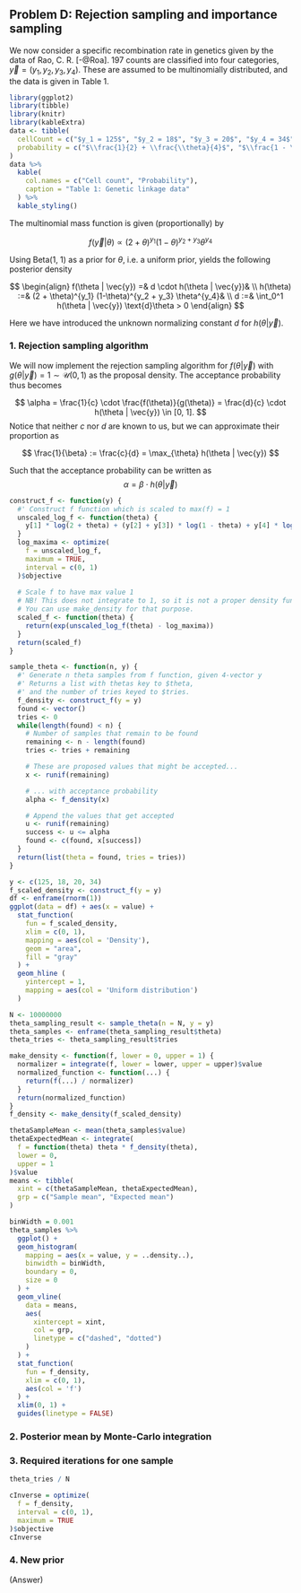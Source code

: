## Problem D: Rejection sampling and importance sampling

We now consider a specific recombination rate in genetics given by the data of Rao, C. R. [-@Roa].
197 counts are classified into four categories, $\vec{y} = (y_1, y_2, y_3, y_4)$.
These are assumed to be multinomially distributed, and the data is given in Table 1.

```r
library(ggplot2)
library(tibble)
library(knitr)
library(kableExtra)
data <- tibble(
  cellCount = c("$y_1 = 125$", "$y_2 = 18$", "$y_3 = 20$", "$y_4 = 34$"),
  probability = c("$\\frac{1}{2} + \\frac{\\theta}{4}$", "$\\frac{1 - \\theta}{4}$", "$\\frac{1 - \\theta}{4}$", "$\\frac{\\theta}{4}$")
)
data %>%
  kable(
    col.names = c("Cell count", "Probability"),
    caption = "Table 1: Genetic linkage data"
  ) %>%
  kable_styling()
```

The multinomial mass function is given (proportionally) by

$$
f(\vec{y} | \theta) \propto (2 + \theta)^{y_1} (1-\theta)^{y_2 + y_3} \theta^{y_4}
$$

Using Beta(1, 1) as a prior for $\theta$, i.e. a uniform prior, yields the following posterior density

$$
\begin{align}
  f(\theta | \vec{y}) =& d \cdot h(\theta | \vec{y})& \\
  h(\theta) :=& (2 + \theta)^{y_1} (1-\theta)^{y_2 + y_3} \theta^{y_4}& \\
  d :=& \int_0^1 h(\theta | \vec{y}) \text{d}\theta > 0
\end{align}
$$

Here we have introduced the unknown normalizing constant $d$ for $h(\theta | \vec{y})$.

### 1. Rejection sampling algorithm

We will now implement the rejection sampling algorithm for $f(\theta|\vec{y})$ with $g(\theta | \vec{y}) = 1 \sim \mathcal{U}(0, 1)$ as the proposal density.
The acceptance probability thus becomes

$$
\alpha = \frac{1}{c} \cdot \frac{f(\theta)}{g(\theta)} = \frac{d}{c} \cdot h(\theta | \vec{y}) \in [0, 1].
$$
Notice that neither $c$ nor $d$ are known to us, but we can approximate their proportion as

$$
\frac{1}{\beta} := \frac{c}{d} = \max_{\theta} h(\theta | \vec{y})
$$

Such that the acceptance probability can be written as
$$
\alpha = \beta \cdot h(\theta | \vec{y})
$$

```r
construct_f <- function(y) {
  #' Construct f function which is scaled to max(f) = 1
  unscaled_log_f <- function(theta) {
    y[1] * log(2 + theta) + (y[2] + y[3]) * log(1 - theta) + y[4] * log(theta)
  }
  log_maxima <- optimize(
    f = unscaled_log_f,
    maximum = TRUE,
    interval = c(0, 1)
  )$objective
  
  # Scale f to have max value 1
  # NB! This does not integrate to 1, so it is not a proper density function!
  # You can use make_density for that purpose.
  scaled_f <- function(theta) {
    return(exp(unscaled_log_f(theta) - log_maxima))
  }
  return(scaled_f)
}

sample_theta <- function(n, y) {
  #' Generate n theta samples from f function, given 4-vector y
  #' Returns a list with thetas key to $theta,
  #' and the number of tries keyed to $tries.
  f_density <- construct_f(y = y)
  found <- vector()
  tries <- 0
  while(length(found) < n) {
    # Number of samples that remain to be found
    remaining <- n - length(found)
    tries <- tries + remaining

    # These are proposed values that might be accepted...
    x <- runif(remaining)

    # ... with acceptance probability
    alpha <- f_density(x)

    # Append the values that get accepted
    u <- runif(remaining)
    success <- u <= alpha
    found <- c(found, x[success])
  }
  return(list(theta = found, tries = tries))
}
```

```r
y <- c(125, 18, 20, 34)
f_scaled_density <- construct_f(y = y)
df <- enframe(rnorm(1))
ggplot(data = df) + aes(x = value) +
  stat_function(
    fun = f_scaled_density,
    xlim = c(0, 1),
    mapping = aes(col = 'Density'),
    geom = "area",
    fill = "gray"
  ) +
  geom_hline (
    yintercept = 1,
    mapping = aes(col = 'Uniform distribution')
  )
```


```r
N <- 10000000
theta_sampling_result <- sample_theta(n = N, y = y)
theta_samples <- enframe(theta_sampling_result$theta)
theta_tries <- theta_sampling_result$tries
```
```r
make_density <- function(f, lower = 0, upper = 1) {
  normalizer = integrate(f, lower = lower, upper = upper)$value
  normalized_function <- function(...) {
    return(f(...) / normalizer)
  }
  return(normalized_function)
}
f_density <- make_density(f_scaled_density)
```

```r
thetaSampleMean <- mean(theta_samples$value)
thetaExpectedMean <- integrate(
  f = function(theta) theta * f_density(theta),
  lower = 0,
  upper = 1
)$value
means <- tibble(
  xint = c(thetaSampleMean, thetaExpectedMean),
  grp = c("Sample mean", "Expected mean")
)

binWidth = 0.001
theta_samples %>%
  ggplot() +
  geom_histogram(
    mapping = aes(x = value, y = ..density..),
    binwidth = binWidth,
    boundary = 0,
    size = 0
  ) +
  geom_vline(
    data = means,
    aes(
      xintercept = xint,
      col = grp,
      linetype = c("dashed", "dotted")
    )
  ) +
  stat_function(
    fun = f_density,
    xlim = c(0, 1),
    aes(col = 'f')
  ) +
  xlim(0, 1) +
  guides(linetype = FALSE)
```


### 2. Posterior mean by Monte-Carlo integration



### 3. Required iterations for one sample

```r
theta_tries / N
```

```r
cInverse = optimize(
  f = f_density,
  interval = c(0, 1),
  maximum = TRUE
)$objective
cInverse
```


### 4. New prior

(Answer)
